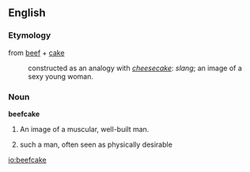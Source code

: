 ==English==

===Etymology===
from [[beef]] + [[cake]] 
:constructed as an analogy with ''[[cheesecake]]'': ''slang''; an image of a sexy young woman.

===Noun===
{{wikipedia}}
'''beefcake'''

# {{slang}} An image of a muscular, well-built man.
# such a man, often seen as physically desirable

[[io:beefcake]]